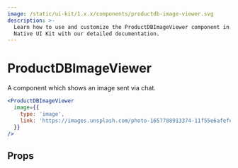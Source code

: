 ```yaml
---
image: /static/ui-kit/1.x.x/components/productdb-image-viewer.svg
description: >-
  Learn how to use and customize the ProductDBImageViewer component in ProductDB's React
  Native UI Kit with our detailed documentation.
---
```


# ProductDBImageViewer

A component which shows an image sent via chat.

```jsx
<ProductDBImageViewer
  image={{
    type: 'image',
    link: 'https://images.unsplash.com/photo-1657788913374-11f55e6afefe?ixlib=rb-1.2.1&ixid=MnwxMjA3fDB8MHxwaG90by1wYWdlfHx8fGVufDB8fHx8&auto=format&fit=crop&w=1636&q=80',
  }}
/>
```

## Props

<PropsTable of="productdb-image-viewer" />

<head>
  <title>React Native UI Kit ProductDBImageViewer</title>
</head>
